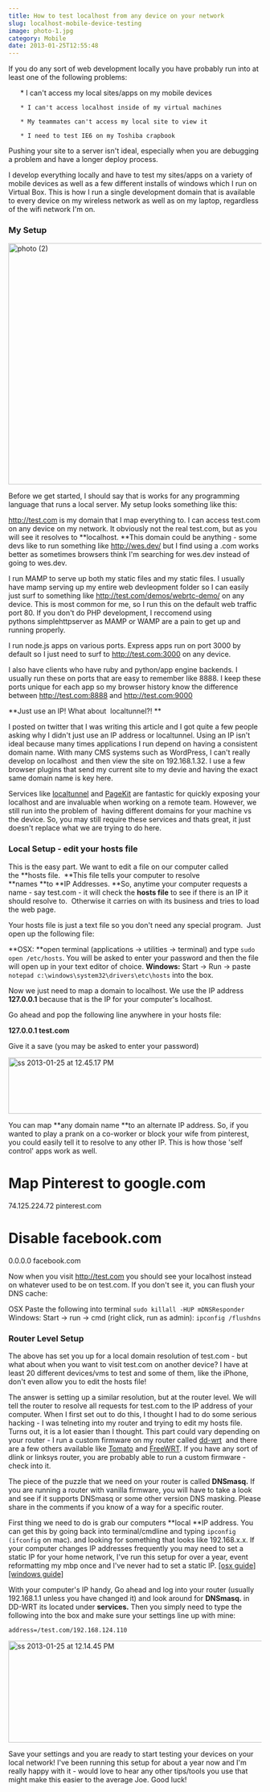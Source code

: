 ```yaml
---
title: How to test localhost from any device on your network
slug: localhost-mobile-device-testing
image: photo-1.jpg
category: Mobile
date: 2013-01-25T12:55:48
---
```


If you do any sort of web development locally you have probably run into at least one of the following problems:

<ol>
    * I can't access my local sites/apps on my mobile devices

    * I can't access localhost inside of my virtual machines

    * My teammates can't access my local site to view it

    * I need to test IE6 on my Toshiba crapbook

</ol>

Pushing your site to a server isn't ideal, especially when you are debugging a problem and have a longer deploy process.

I develop everything locally and have to test my sites/apps on a variety of mobile devices as well as a few different installs of windows which I run on Virtual Box. This is how I run a single development domain that is available to every device on my wireless network as well as on my laptop, regardless of the wifi network I'm on.



<h3>My Setup</h3>

<img class="size-large wp-image-743 alignleft" src="photo-2-650x487.jpg" alt="photo (2)" width="640" height="479" />

Before we get started, I should say that is works for any programming language that runs a local server. My setup looks something like this:

http://test.com is my domain that I map everything to. I can access test.com on any device on my network. It obviously not the real test.com, but as you will see it resolves to **localhost. **This domain could be anything - some devs like to run something like http://wes.dev/ but I find using a .com works better as sometimes browsers think I'm searching for wes.dev instead of going to wes.dev.

I run MAMP to serve up both my static files and my static files. I usually have mamp serving up my entire web devleopment folder so I can easily just surf to something like http://test.com/demos/webrtc-demo/ on any device. This is most common for me, so I run this on the default web traffic port 80. If you don't do PHP development, I reccomend using pythons simplehttpserver as MAMP or WAMP are a pain to get up and running properly.

I run node.js apps on various ports. Express apps run on port 3000 by default so I just need to surf to http://test.com:3000 on any device.

I also have clients who have ruby and python/app engine backends. I usually run these on ports that are easy to remember like 8888. I keep these ports unique for each app so my browser history know the difference between http://test.com:8888 and http://test.com:9000

**Just use an IP! What about  localtunnel?! **

I posted on twitter that I was writing this article and I got quite a few people asking why I didn't just use an IP address or localtunnel. Using an IP isn't ideal because many times applications I run depend on having a consistent domain name. With many CMS systems such as WordPress, I can't really develop on localhost  and then view the site on 192.168.1.32. I use a few browser plugins that send my current site to my devie and having the exact same domain name is key here.

Services like <a href="http://progrium.com/localtunnel/">localtunnel</a> and <a href="http://pagekite.net/">PageKit</a> are fantastic for quickly exposing your localhost and are invaluable when working on a remote team. However, we still run into the problem of  having different domains for your machine vs the device. So, you may still require these services and thats great, it just doesn't replace what we are trying to do here.

<h3>Local Setup - edit your hosts file</h3>

This is the easy part. We want to edit a file on our computer called the **hosts file.  **This file tells your computer to resolve **names **to **IP Addresses. **So, anytime your computer requests a name - say test.com - it will check the **hosts file** to see if there is an IP it should resolve to.  Otherwise it carries on with its business and tries to load the web page.

Your hosts file is just a text file so you don't need any special program.  Just open up the following file:

**OSX: **open terminal (applications → utilities → terminal) and type `sudo open /etc/hosts`. You will be asked to enter your password and then the file will open up in your text editor of choice.
**Windows:** Start → Run → paste `notepad c:\windows\system32\drivers\etc\hosts` into the box.

Now we just need to map a domain to localhost. We use the IP address **127.0.0.1** because that is the IP for your computer's localhost.

Go ahead and pop the following line anywhere in your hosts file:

**127.0.0.1 test.com**

Give it a save (you may be asked to enter your password)

<img class="aligncenter size-large wp-image-741" src="ss-2013-01-25-at-12.45.17-PM-650x114.png" alt="ss 2013-01-25 at 12.45.17 PM" width="640" height="112" />

You can map **any domain name **to an alternate IP address. So, if you wanted to play a prank on a co-worker or block your wife from pinterest, you could easily tell it to resolve to any other IP. This is how those 'self control' apps work as well.

<h1>Map Pinterest to google.com</h1>

74.125.224.72 pinterest.com

<h1>Disable facebook.com</h1>

0.0.0.0 facebook.com

Now when you visit http://test.com you should see your localhost instead on whatever used to be on test.com. If you don't see it, you can flush your DNS cache:

OSX Paste the following into terminal `sudo killall -HUP mDNSResponder`
Windows: Start → run → cmd (right click, run as admin): `ipconfig /flushdns`

<h3>Router Level Setup</h3>

The above has set you up for a local domain resolution of test.com - but what about when you want to visit test.com on another device? I have at least 20 different devices/vms to test and some of them, like the iPhone, don't even allow you to edit the hosts file!

The answer is setting up a similar resolution, but at the router level. We will tell the router to resolve all requests for test.com to the IP address of your computer. When I first set out to do this, I thought I had to do some serious hacking - I was telneting into my router and trying to edit my hosts file. Turns out, it is a lot easier than I thought. This part could vary depending on your router - I run a custom firmware on my router called <a href="http://www.dd-wrt.ca/site/index">dd-wrt</a>  and there are a few others available like <a href="http://www.polarcloud.com/tomato">Tomato</a> and <a href="https://freewrt.org/">FreeWRT</a>. If you have any sort of dlink or linksys router, you are probably able to run a custom firmware - check into it.

The piece of the puzzle that we need on your router is called **DNSmasq.** If you are running a router with vanilla firmware, you will have to take a look and see if it supports DNSmasq or some other version DNS masking. Please share in the comments if you know of a way for a specific router.

First thing we need to do is grab our computers **local **IP address. You can get this by going back into terminal/cmdline and typing `ipconfig (ifconfig` on mac). and looking for something that looks like 192.168.x.x. If your computer changes IP addresses frequently you may need to set a static IP for your home network, I've run this setup for over a year, event reformatting my mbp once and I've never had to set a static IP. <a href="http://www.howtogeek.com/howto/22161/how-to-set-up-a-static-ip-in-mac-os-x/" target="_blank" rel="noopener">[osx guide]</a> <a href="http://blog.mclaughlinsoftware.com/2009/11/26/windows-7-static-ip/" target="_blank" rel="noopener">[windows guide]</a>

With your computer's IP handy, Go ahead and log into your router (usually 192.168.1.1 unless you have changed it) and look around for **DNSmasq.** in DD-WRT its located under **services.** Then you simply need to type the following into the box and make sure your settings line up with mine:

`address=/test.com/192.168.124.110`

<img class="aligncenter size-full wp-image-737" src="ss-2013-01-25-at-12.14.45-PM.png" alt="ss 2013-01-25 at 12.14.45 PM" width="626" height="202" />

Save your settings and you are ready to start testing your devices on your local network! I've been running this setup for about a year now and I'm really happy with it - would love to hear any other tips/tools you use that might make this easier to the average Joe. Good luck!